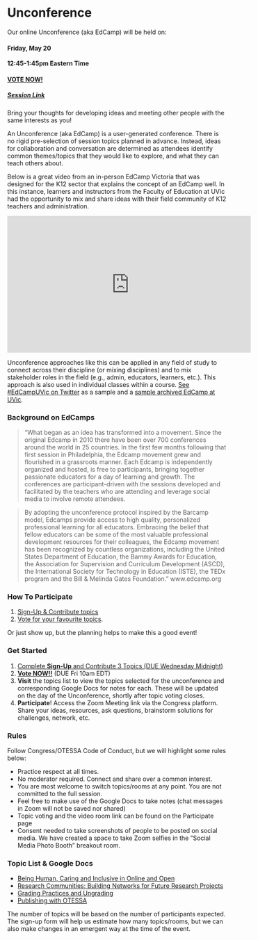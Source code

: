 # Unconference {-}

Our online Unconference (aka EdCamp) will be held on:

#### Friday, May 20 {-}

**12:45-1:45pm Eastern Time**


#### [VOTE NOW!](https://surveys.otessa.org/index.php/941512?lang=en){target="_blank"} {-}

##### [Session Link](https://app.forj.ai/en?t=/tradeshow/index&page=auditorium&id=1638304532451&auditorium_room_id=1647886846001){target="_blank"} {-}

Bring your thoughts for developing ideas and meeting other people with the same interests as you!

An Unconference (aka EdCamp) is a user-generated conference. There is no rigid pre-selection of session topics planned in advance. Instead, ideas for collaboration and conversation are determined as attendees identify common themes/topics that they would like to explore, and what they can teach others about.

Below is a great video from an in-person EdCamp Victoria that was designed for the K12 sector that explains the concept of an EdCamp well. In this instance, learners and instructors from the Faculty of Education at UVic had the opportunity to mix and share ideas with their field community of K12 teachers and administration. 

<iframe width="560" height="315" src="https://www.youtube.com/embed/VKi1Fiog9TE" title="YouTube video player" frameborder="0" allow="accelerometer; autoplay; clipboard-write; encrypted-media; gyroscope; picture-in-picture" allowfullscreen></iframe>

Unconference approaches like this can be applied in any field of study to connect across their discipline (or mixing disciplines) and to mix stakeholder roles in the field (e.g., admin, educators, learners, etc.). This approach is also used in individual classes within a course. [See #EdCampUVic on Twitter](https://twitter.com/search?q=%23edcampuvic){target="_blank"} as a sample and a [sample archived EdCamp at UVic](https://edtechuvic.ca/edcamp/){target="_blank"}.

### Background on EdCamps {-}

>“What began as an idea has transformed into a movement. Since the original Edcamp in 2010 there have been over 700 conferences around the world in 25 countries. In the first few months following that first session in Philadelphia, the Edcamp movement grew and flourished in a grassroots manner. Each Edcamp is independently organized and hosted, is free to participants, bringing together passionate educators for a day of learning and growth. The conferences are participant-driven with the sessions developed and facilitated by the teachers who are attending and leverage social media to involve remote attendees.

>By adopting the unconference protocol inspired by the Barcamp model, Edcamps provide access to high quality, personalized professional learning for all educators. Embracing the belief that fellow educators can be some of the most valuable professional development resources for their colleagues, the Edcamp movement has been recognized by countless organizations, including the United States Department of Education, the Bammy Awards for Education, the Association for Supervision and Curriculum Development (ASCD), the International Society for Technology in Education (ISTE), the TEDx program and the Bill & Melinda Gates Foundation.”  www.edcamp.org

### How To Participate {-}

1. [Sign-Up & Contribute topics](https://surveys.otessa.org/index.php/761431?lang=en){target="_blank"}  
2. [Vote for your favourite topics](https://surveys.otessa.org/index.php/941512?lang=en){target="_blank"}. 

Or just show up, but the planning helps to make this a good event!

### Get Started {-}

1. [Complete **Sign-Up** and Contribute 3 Topics (DUE Wednesday Midnight)](https://surveys.otessa.org/index.php/761431?lang=en){target="_blank"}  
2. [**Vote NOW!!**](https://surveys.otessa.org/index.php/941512?lang=en){target="_blank"}  (DUE Fri 10am EDT)  
3. **Visit** the topics list to view the topics selected for the unconference and corresponding Google Docs for notes for each. These will be updated on the day of the Unconference, shortly after topic voting closes.
4. **Participate**! Access the Zoom Meeting link via the Congress platform. Share your ideas, resources, ask questions, brainstorm solutions for challenges, network, etc.

### Rules {-}

Follow Congress/OTESSA Code of Conduct, but we will highlight some rules below:

- Practice respect at all times.  
- No moderator required. Connect and share over a common interest.  
- You are most welcome to switch topics/rooms at any point. You are not committed to the full session.  
- Feel free to make use of the Google Docs to take notes (chat messages in Zoom will not be saved nor shared)  
- Topic voting and the video room link can be found on the Participate page  
- Consent needed to take screenshots of people to be posted on social media. We have created a space to take Zoom selfies in the “Social Media Photo Booth” breakout room.


### Topic List & Google Docs {-}

- [Being Human, Caring and Inclusive in Online and Open](https://docs.google.com/document/d/1Wn8PBfTJsHJ5hGipNzEyMoViq4fvTirjj6VQm36ghbQ/edit?usp=sharing){target="_blank"}  
- [Research Communities: Building Networks for Future Research Projects](https://docs.google.com/document/d/1Hn_9kd6mm1aQNYOeN4kWvBuAdjz_o_9KBJaKvdUvF6Y/edit?usp=sharing){target="_blank"}   
- [Grading Practices and Ungrading](https://docs.google.com/document/d/1wl501fSK2J1XL0WniF8cYEXlG6n8r14donxVMjX_7F4/edit?usp=sharing){target="_blank"}   
- [Publishing with OTESSA](https://docs.google.com/document/d/1yWJZug2KSuJrcbTTLIVQ2tuqohgXtR1q1jhn1fwtozo/edit?usp=sharing){target="_blank"}   
 

The number of topics will be based on the number of participants expected. The sign-up form will help us estimate how many topics/rooms, but we can also make changes in an emergent way at the time of the event.

<!--
### Google Docs for Overflow Rooms (impromptu convos) {-}

- Overflow Room #1: link to Google Doc to be Posted Friday AM  
- Overflow Room #2: link to Google Doc to be Posted Friday AM  
-->

